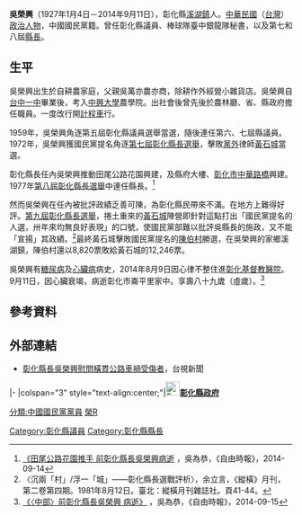 {{Infobox AM
| name                = 吳榮興
| image               = 
| office             = [[File:Flag_of_Changhua_County.svg|25px]][[彰化縣|彰化縣]]第4任[[彰化縣縣長|縣長]]
| term_start         = 1973年2月1日
| term_end           = 1981年12月20日
| predecessor       = [[陳時英|陳時英]]（正式）<br>李豐之（代理）
| successor          = [[黃石城|黃石城]]
| office2             = [[彰化縣議會|彰化縣議會]]第5-7任[[彰化縣議員|議員]]
| term_start2         = 1959年
| term_end2          = 1973年
| predecessor2       = 
| successor2          = 
| sex                 = 男
| birth_date         = 1927年1月4日
| birth_place        = {{TWN-JPN}}[[臺中州|臺中州]][[員林郡|員林郡]][[溪湖街|溪湖-{庄}-]]
| death_date         = {{death date and age|2014|9|11|1927|1|4}}
| death_place        = {{TWN}}[[彰化縣|彰化縣]][[彰化市|彰化市]]
| party               = {{Kmt}}
| educate             = 中興大學
| alma_mater          = 
| spouse              = 
}}
'''吳榮興'''（1927年1月4日－2014年9月11日），彰化縣[[溪湖鎮|溪湖鎮]]人。[[中華民國|中華民國]]（[[台灣|台灣]]）[[政治人物|政治人物]]，中國國民黨籍。曾任彰化縣議員、棒球隊臺中銀龍隊秘書，以及第七和八屆[[彰化縣縣長|縣長]]。

== 生平 ==
吳榮興出生於自耕農家庭，父親吳萬亦農亦商，除耕作外經營小雜貨店。吳榮興自[[台中一中|台中一中]]畢業後，考入[[中興大學|中興大學]]農學院。出社會後曾先後於農林廳、省、縣政府擔任職員。一度改行開[[計程車|計程車]]行。

1959年，吳榮興角逐第五屆彰化縣議員選舉當選，隨後連任第六、七屆縣議員。1972年，吳榮興獲國民黨提名角逐[[1972年中華民國縣市長選舉#彰化縣|第七屆彰化縣長選舉]]，擊敗[[黨外|黨外]]律師[[黃石城|黃石城]]當選。

彰化縣長任內吳榮興推動田尾公路花園興建，及縣府大樓、[[彰化市|彰化市]][[中華路橋|中華路橋]]興建。1977年[[1977年中華民國縣市長選舉#彰化縣|第八屆彰化縣長選舉]]中連任縣長。<ref>[http://news.ltn.com.tw/news/life/breakingnews/1106171 《田尾公路花園推手 前彰化縣長吳榮興病逝] {{Wayback|url=http://news.ltn.com.tw/news/life/breakingnews/1106171 |date=20180206190332 }}，吳為恭，《自由時報》，2014-09-14</ref>

然而吳榮興在任內被批評政績乏善可陳，為彰化縣民帶來不滿。在地方上難得好評。[[1981年中華民國縣市長選舉#彰化縣|第九屆彰化縣長選舉]]，捲土重來的[[黃石城|黃石城]]陣營即針對這點打出「國民黨提名的人選，卅年來均無良好表現」的口號，使國民黨部難以批評吳縣長的施政，又不能「宣揚」其政績。<ref name="沉兩「村」浮一「城」">〈沉兩「村」/浮一「城」——彰化縣長選戰評析〉，余立言，《縱橫》月刊，第二卷第四期。1981年8月12日。臺北：縱橫月刊雜誌社。頁41-44。</ref>最終黃石城擊敗國民黨提名的[[陳伯村|陳伯村]]勝選，在吳榮興的家鄉溪湖鎮，陳伯村還以8,820票敗給黃石城的12,246票。

吳榮興有[[糖尿病|糖尿病]]及[[心臟病|心臟病]]病史，2014年8月9日因心律不整住進[[彰化基督教醫院|彰化基督教醫院]]。9月11日，因心臟衰竭，病逝彰化市崙平里家中。享壽八十九歲（虛歲）。<ref>[http://news.ltn.com.tw/news/local/paper/813214 《〈中部〉前彰化縣長吳榮興 病逝》] {{Wayback|url=http://news.ltn.com.tw/news/local/paper/813214 |date=20180207005010 }}，吳為恭，《自由時報》，2014-09-15</ref>

==參考資料==
<div class="references-small">
<references />
</div>
==外部連結==
* [https://www.ttv.com.tw/news/tdcm/viewnews.asp?news=0255810 彰化縣長吳榮興慰問橫貫公路車禍受傷者]{{Wayback|url=https://www.ttv.com.tw/news/tdcm/viewnews.asp?news=0255810 |date=20181209123904 }}，台視新聞

{{start box}}
{{s-gov}}
|-
|colspan="3" style="text-align:center;"|[[File:Emblem_of_Changhua_County.svg|25px]]'''[[彰化縣政府|彰化縣政府]]'''
{{s-before|[[李豐之|李豐之]]（代理）}}
{{s-title|[[彰化縣縣長|彰化縣縣長]]|1973年2月1日－1981年12月20日}}
{{s-after|[[黃石城|黃石城]]}}
{{end box}}


{{DEFAULTSORT:Wu吳榮興}}
[[Category:彰化縣議員|Category:彰化縣議員]]
[[Category:彰化縣縣長|Category:彰化縣縣長]]
[[分類:中國國民黨黨員|分類:中國國民黨黨員]]
[[分類:吳姓|榮R]]